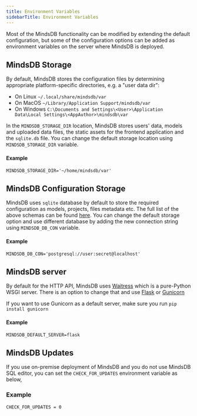```yaml
---
title: Environment Variables
sidebarTitle: Environment Variables
---
```


Most of the MindsDB functionality can be modified by extending the default configuration, but some of the configuration options 
can be added as environment variables on the server where MindsDB is deployed.

## MindsDB Storage 

By default, MindsDB stores the configuration files by determining appropriate platform-specific directories, e.g. a "user data dir": 

* On Linux `~/.local/share/mindsdb/var`
* On MacOS `~/Library/Application Support/mindsdb/var`
* On Windows `C:\Documents and Settings\<User>\Application Data\Local Settings\<AppAuthor>\mindsdb\var`

In the `MINDSDB_STORAGE_DIR` location, MindsDB stores users' data, models and uploaded data files, the static assets for the frontend application and the 
`sqlite.db` file. 
You can change the default storage location using `MINDSDB_STORAGE_DIR` variable.

#### Example

```
MINDSDB_STORAGE_DIR='~/home/mindsdb/var'
```


## MindsDB Configuration Storage 

MindsDB uses `sqlite` database by default to store the required configuration as models, projects, files metadata etc. 
The full list of the above schemas can be found [here](https://github.com/mindsdb/mindsdb/blob/staging/mindsdb/interfaces/storage/db.py#L69). You can change the 
default storage option and use different database by adding the new connection string using `MINDSDB_DB_CON` variable.

#### Example

```
MINDSDB_DB_CON='postgresql://user:secret@localhost'
```

## MindsDB server

By default for the HTTP API, MindsDB uses [Waitress](https://pypi.org/project/waitress/) which is a pure-Python WSGI server. There is an option to change that 
and use [Flask](https://flask.palletsprojects.com/en/2.2.x/) or [Gunicorn](https://gunicorn.org/)

<Warning>

If you want to use Gunicorn as a default server, make sure you run `pip install gunicorn`

</Warning>

#### Example

```
MINDSDB_DEFAULT_SERVER=flask
```

## MindsDB Updates

If you use on-premise deployment of MindsDB and you do not use MindsDB SQL editor, you can set the `CHECK_FOR_UPDATES` environment variable as below,

### Example

```bash
CHECK_FOR_UPDATES = 0
```
